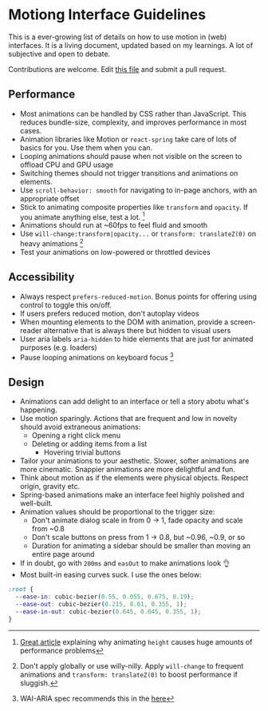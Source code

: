 
# Motiong Interface Guidelines

This is a ever-growing list of details on how to use motion in (web) interfaces. It is a living document, updated based on my learnings. A lot of subjective and open to debate.

Contributions are welcome. Edit [this file](https://github.com/heymynameisrob/motion/blob/main/src/content/guidelines.mdx) and submit a pull request.

## Performance
- Most animations can be handled by CSS rather than JavaScript. This reduces bundle-size, complexity, and improves performance in most cases.
- Animation libraries like Motion or `react-spring` take care of lots of basics for you. Use them when you can.
- Looping animations should pause when not visible on the screen to offload CPU and GPU usage
- Switching themes should not trigger transitions and animations on elements.
- Use `scroll-behavior: smooth` for navigating to in-page anchors, with an appropriate offset
- Stick to animating composite properties like `transform` and `opacity`. If you animate anything else, test a lot. [^1]
- Animations should run at ~60fps to feel fluid and smooth
- Use `will-change:transform|opacity...` or `transform: translateZ(0)` on heavy animations [^2]
- Test your animations on low-powered or throttled devices

## Accessibility
- Always respect `prefers-reduced-motion`. Bonus points for offering using control to toggle this on/off.
- If users prefers reduced motion, don't autoplay videos
- When mounting elements to the DOM with animation, provide a screen-reader alternative that is always there but hidden to visual users
- User aria labels `aria-hidden` to hide elements that are just for animated purposes (e.g. loaders)
- Pause looping animations on keyboard focus [^3]

## Design
- Animations can add delight to an interface or tell a story abotu what's happening.
- Use motion sparingly. Actions that are frequent and low in novelty should avoid extraneous animations:
    - Opening a right click menu
  - Deleting or adding items from a list
    - Hovering trivial buttons
- Tailor your animations to your aesthetic. Slower, softer animations are more cinematic. Snappier animations are more delightful and fun.
- Think about motion as if the elements were physical objects. Respect origin, gravity etc.
- Spring-based animations make an interface feel highly polished and well-built.
- Animation values should be proportional to the trigger size:
    - Don't animate dialog scale in from 0 → 1, fade opacity and scale from ~0.8
    - Don't scale buttons on press from 1 → 0.8, but ~0.96, ~0.9, or so
    - Duration for animating a sidebar should be smaller than moving an entire page around
- If in doubt, go with `200ms` and `easOut` to make animations look 👌
- Most built-in easing curves suck. I use the ones below:

```css
:root {
  --ease-in: cubic-bezier(0.55, 0.055, 0.675, 0.19);
  --ease-out: cubic-bezier(0.215, 0.61, 0.355, 1);
  --ease-in-out: cubic-bezier(0.645, 0.045, 0.355, 1);
}
```

[^1]: [Great article](https://www.granola.ai/blog/dont-animate-height) explaining why animating `height` causes huge amounts of performance problems
[^2]: Don't apply globally or use willy-nilly. Apply `will-change` to frequent animations and `transform: translateZ(0)` to boost performance if sluggish.
[^3]: WAI-ARIA spec recommends this in the [here](https://www.w3.org/WAI/tutorials/carousels/animations/)
